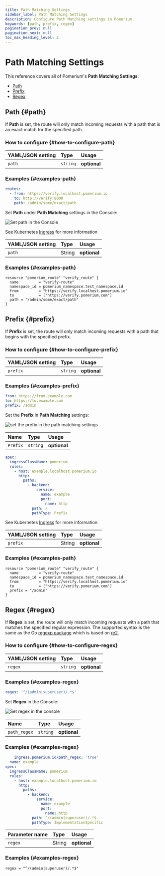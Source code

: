 ```yaml
---
title: Path Matching Settings
sidebar_label: Path Matching Settings
description: Configure Path Matching settings in Pomerium.
keywords: [path, prefix, regex]
pagination_prev: null
pagination_next: null
toc_max_heading_level: 2
---
```



# Path Matching Settings

This reference covers all of Pomerium's **Path Matching Settings**:

- [Path](#path)
- [Prefix](#prefix)
- [Regex](#regex)

## Path {#path}

If **Path** is set, the route will only match incoming requests with a path that is an exact match for the specified path.

### How to configure {#how-to-configure-path}

<Tabs>
<TabItem value="Core" label="Core">

| **YAML**/**JSON** setting | **Type** | **Usage**    |
| :------------------------ | :------- | :----------- |
| `path`                    | `string` | **optional** |

### Examples {#examples-path}

```yaml
routes:
  - from: https://verify.localhost.pomerium.io
    to: http://verify:8000
    path: /admin/some/exact/path
```

</TabItem>
<TabItem value="Enterprise" label="Enterprise">

Set **Path** under **Path Matching** settings in the Console:

![Set path in the Console](../img/routes/path-matching/exact-path.png)

</TabItem>
<TabItem value="Kubernetes" label="Kubernetes">

See Kubernetes [Ingress](/docs/deploy/k8s/ingress#regular-expressions-path-matching) for more information

</TabItem>
<TabItem value="Enterprise via Terraform" label="Enterprise via Terraform">

| **YAML**/**JSON** setting | **Type** | **Usage**    |
| :------------------------ | :------- | :----------- |
| `path`                    | String   | **optional** |

### Examples {#examples-path}

```hcl
resource "pomerium_route" "verify_route" {
  name         = "verify-route"
  namespace_id = pomerium_namespace.test_namespace.id
  from         = "https://verify.localhost.pomerium.io"
  to           = ["https://verify.pomerium.com"]
  path = "/admin/some/exact/path"
}
```

</TabItem>
</Tabs>

## Prefix {#prefix}

If **Prefix** is set, the route will only match incoming requests with a path that begins with the specified prefix.

### How to configure {#how-to-configure-prefix}

<Tabs>
<TabItem value="Core" label="Core">

| **YAML**/**JSON** setting | **Type** | **Usage**    |
| :------------------------ | :------- | :----------- |
| `prefix`                  | `string` | **optional** |

### Examples {#examples-prefix}

```yaml
from: https://from.example.com
to: https://to.example.com
prefix: /admin
```

</TabItem>
<TabItem value="Enterprise" label="Enterprise">

Set the **Prefix** in **Path Matching** settings:

![set the prefix in the path matching settings](../img/routes/path-matching/prefix.png)

</TabItem>
<TabItem value="Kubernetes" label="Kubernetes">

| **Name** | **Type** | **Usage**    |
| :------- | :------- | :----------- |
| `Prefix` | `string` | **optional** |

```yaml
spec:
  ingressClassName: pomerium
  rules:
    - host: example.localhost.pomerium.io
      http:
        paths:
          - backend:
              service:
                name: example
                port:
                  name: http
            path: /
            pathType: Prefix
```

See Kubernetes [Ingress](/docs/deploy/k8s/ingress#annotations) for more information

</TabItem>
<TabItem value="Enterprise via Terraform" label="Enterprise via Terraform">

| **YAML**/**JSON** setting | **Type** | **Usage**    |
| :------------------------ | :------- | :----------- |
| `prefix`                  | String   | **optional** |

### Examples {#examples-path}

```hcl
resource "pomerium_route" "verify_route" {
  name         = "verify-route"
  namespace_id = pomerium_namespace.test_namespace.id
  from         = "https://verify.localhost.pomerium.io"
  to           = ["https://verify.pomerium.com"]
  prefix = "/admin"
}
```

</TabItem>
</Tabs>

## Regex {#regex}

If **Regex** is set, the route will only match incoming requests with a path that matches the specified regular expression. The supported syntax is the same as the Go [regexp package](https://golang.org/pkg/regexp/) which is based on [re2](https://github.com/google/re2/wiki/Syntax).

### How to configure {#how-to-configure-regex}

<Tabs>
<TabItem value="Core" label="Core">

| **YAML**/**JSON** setting | **Type** | **Usage**    |
| :------------------------ | :------- | :----------- |
| `regex`                   | `string` | **optional** |

### Examples {#examples-regex}

```yaml
regex: '^/(admin|superuser)/.*$'
```

</TabItem>
<TabItem value="Enterprise" label="Enterprise">

Set **Regex** in the Console:

![Set regex in the console](../img/routes/regex/regex.png)

</TabItem>
<TabItem value="Kubernetes" label="Kubernetes">

| **Name**     | **Type** | **Usage**    |
| :----------- | :------- | :----------- |
| `path_regex` | `string` | **optional** |

### Examples {#examples-regex}

```yaml
    ingress.pomerium.io/path_regex: 'true'
  name: example
spec:
  ingressClassName: pomerium
  rules:
    - host: example.localhost.pomerium.io
      http:
        paths:
          - backend:
              service:
                name: example
                port:
                  name: http
            path: ^/(admin|superuser)/.*$
            pathType: ImplementationSpecific
```

</TabItem>
<TabItem value="Enterprise via Terraform" label="Enterprise via Terraform">

| **Parameter name** | **Type** | **Usage**    |
| :----------------- | :------- | :----------- |
| `regex`            | String   | **optional** |

### Examples {#examples-regex}

```hcl
regex = "^/(admin|superuser)/.*$"
```

</TabItem>
</Tabs>
